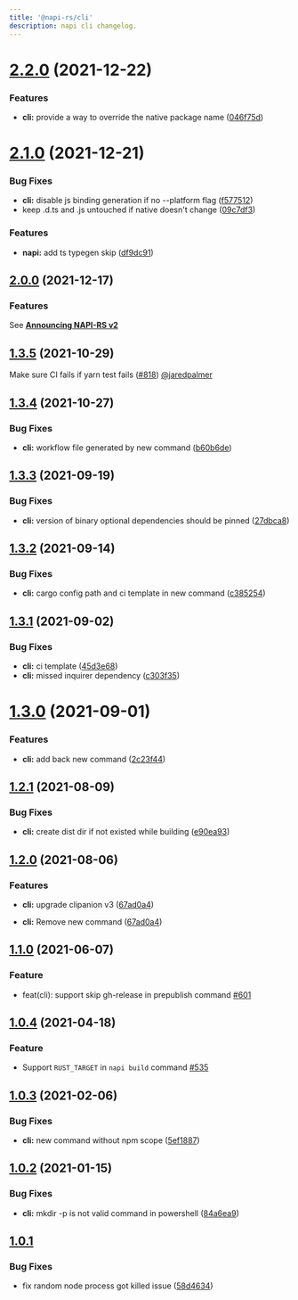 ```yaml
---
title: '@napi-rs/cli'
description: napi cli changelog.
---
```


# [2.2.0](https://github.com/napi-rs/napi-rs/compare/@napi-rs/cli@2.1.0...@napi-rs/cli@2.2.0) (2021-12-22)

### Features

- **cli:** provide a way to override the native package name ([046f75d](https://github.com/napi-rs/napi-rs/commit/046f75dc29f8ea2319311006b2743749427d7ed4))

# [2.1.0](https://github.com/napi-rs/napi-rs/compare/@napi-rs/cli@2.0.0...@napi-rs/cli@2.1.0) (2021-12-21)

### Bug Fixes

- **cli:** disable js binding generation if no --platform flag ([f577512](https://github.com/napi-rs/napi-rs/commit/f577512952b0409ab76422ce539872af16a98d77))
- keep .d.ts and .js untouched if native doesn't change ([09c7df3](https://github.com/napi-rs/napi-rs/commit/09c7df3c5ce612736011079ddaffa5701522d811))

### Features

- **napi:** add ts typegen skip ([df9dc91](https://github.com/napi-rs/napi-rs/commit/df9dc91562e648b21eaa97bae9f2c9354ed1b976))

## [2.0.0](https://github.com/napi-rs/napi-rs/compare/@napi-rs/cli@1.3.5...@napi-rs/cli@2.0.0) (2021-12-17)

### Features

See [**Announcing NAPI-RS v2**](../../blog/announce-v2)

## [1.3.5](https://github.com/napi-rs/napi-rs/compare/@napi-rs/cli@1.3.4...@napi-rs/cli@1.3.5) (2021-10-29)

Make sure CI fails if yarn test fails ([#818](https://github.com/napi-rs/napi-rs/pull/818)) [@jaredpalmer](https://github.com/joaomoreno)

## [1.3.4](https://github.com/napi-rs/napi-rs/compare/@napi-rs/cli@1.3.3...@napi-rs/cli@1.3.4) (2021-10-27)

### Bug Fixes

- **cli:** workflow file generated by new command ([b60b6de](https://github.com/napi-rs/napi-rs/commit/b60b6ded1fce3998a390a6fd5eddcdf8652f4dab))

## [1.3.3](https://github.com/napi-rs/napi-rs/compare/@napi-rs/cli@1.3.2...@napi-rs/cli@1.3.3) (2021-09-19)

### Bug Fixes

- **cli:** version of binary optional dependencies should be pinned ([27dbca8](https://github.com/napi-rs/napi-rs/commit/27dbca814c90bacbbb54e75a66eee56cb7372324))

## [1.3.2](https://github.com/napi-rs/napi-rs/compare/@napi-rs/cli@1.3.1...@napi-rs/cli@1.3.2) (2021-09-14)

### Bug Fixes

- **cli:** cargo config path and ci template in new command ([c385254](https://github.com/napi-rs/napi-rs/commit/c3852543a59a945686464040dbb6e4109a51e400))

## [1.3.1](https://github.com/napi-rs/napi-rs/compare/@napi-rs/cli@1.3.0...@napi-rs/cli@1.3.1) (2021-09-02)

### Bug Fixes

- **cli:** ci template ([45d3e68](https://github.com/napi-rs/napi-rs/commit/45d3e68ff3307546de46650443fd8db0906a7856))
- **cli:** missed inquirer dependency ([c303f35](https://github.com/napi-rs/napi-rs/commit/c303f358efc0cd66b0e5505749953fa8e536b7af))

# [1.3.0](https://github.com/napi-rs/napi-rs/compare/@napi-rs/cli@1.2.1...@napi-rs/cli@1.3.0) (2021-09-01)

### Features

- **cli:** add back new command ([2c23f44](https://github.com/napi-rs/napi-rs/commit/2c23f444b09fbecef21e36a22a35e472cecb9cd2))

## [1.2.1](https://github.com/napi-rs/napi-rs/compare/@napi-rs/cli@1.2.0...@napi-rs/cli@1.2.1) (2021-08-09)

### Bug Fixes

- **cli:** create dist dir if not existed while building ([e90ea93](https://github.com/napi-rs/napi-rs/commit/e90ea9304a2a3180148f7e8f9e5f63eeb374a3cf))

## [1.2.0](https://github.com/napi-rs/napi-rs/compare/@napi-rs/cli@1.1.0...@napi-rs/cli@1.2.0) (2021-08-06)

### Features

- **cli:** upgrade clipanion v3 ([67ad0a4](https://github.com/napi-rs/napi-rs/commit/67ad0a4d4daa0e0d14dc488bec190dcb27022634))

- **cli:** Remove new command ([67ad0a4](https://github.com/napi-rs/napi-rs/commit/67ad0a4d4daa0e0d14dc488bec190dcb27022634))

## [1.1.0](https://github.com/napi-rs/napi-rs/compare/@napi-rs/cli@1.0.4...@napi-rs/cli@1.1.0) (2021-06-07)

### Feature

- feat(cli): support skip gh-release in prepublish command [#601](https://github.com/napi-rs/napi-rs/pull/601)

## [1.0.4](https://github.com/napi-rs/napi-rs/compare/@napi-rs/cli@1.0.3...@napi-rs/cli@1.0.4) (2021-04-18)

### Feature

- Support `RUST_TARGET` in `napi build` command [#535](https://github.com/napi-rs/napi-rs/pull/535)

## [1.0.3](https://github.com/napi-rs/napi-rs/compare/@napi-rs/cli@1.0.2...@napi-rs/cli@1.0.3) (2021-02-06)

### Bug Fixes

- **cli:** new command without npm scope ([5ef1887](https://github.com/napi-rs/napi-rs/commit/5ef1887ea96d529bf6bd4e52d6d77ffbd6baf13e))

## [1.0.2](https://github.com/napi-rs/napi-rs/compare/@napi-rs/cli@1.0.1...@napi-rs/cli@1.0.2) (2021-01-15)

### Bug Fixes

- **cli:** mkdir -p is not valid command in powershell ([84a6ea9](https://github.com/napi-rs/napi-rs/commit/84a6ea9223e4eabbf1feac6cf7a71211f3404ce7))

## [1.0.1](https://github.com/napi-rs/napi-rs/releases/tag/%40napi-rs%2Fcli%401.0.1)

### Bug Fixes

- fix random node process got killed issue ([58d4634](https://github.com/napi-rs/napi-rs/commit/58d4634dacca673a83bf49cfb2dd15c7f8444865))
